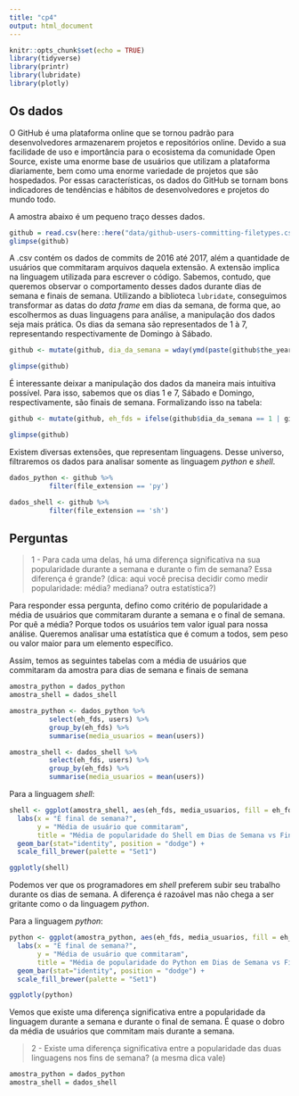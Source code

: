 ```yaml
---
title: "cp4"
output: html_document
---
```


```r
knitr::opts_chunk$set(echo = TRUE)
library(tidyverse)
library(printr)
library(lubridate)
library(plotly)
```

## Os dados

O GitHub é uma plataforma online que se tornou padrão para desenvolvedores armazenarem projetos e repositórios online. Devido a sua facilidade de uso e importância para o ecosistema da comunidade Open Source, existe uma enorme base de usuários que utilizam a plataforma diariamente, bem como uma enorme variedade de projetos que são hospedados. Por essas características, os dados do GitHub se tornam bons indicadores de tendências e hábitos de desenvolvedores e projetos do mundo todo. 

A amostra abaixo é um pequeno traço desses dados.
```r
github = read.csv(here::here("data/github-users-committing-filetypes.csv"))
glimpse(github)

```
A .csv contém os dados de commits de 2016 até 2017, além a quantidade de usuários que commitaram arquivos daquela extensão. A extensão implica na linguagem utilizada para escrever o código.
Sabemos, contudo, que queremos observar o comportamento desses dados durante dias de semana e finais de semana. Utilizando a biblioteca `lubridate`, conseguimos transformar as datas do *data frame* em dias da semana, de forma que, ao escolhermos as duas linguagens para análise, a manipulação dos dados seja mais prática.
Os dias da semana são representados de 1 à 7, representando respectivamente de Domingo à Sábado.

```r
github <- mutate(github, dia_da_semana = wday(ymd(paste(github$the_year,"/",github$the_month,"/",github$month_day))))

glimpse(github)
```

É interessante deixar a manipulação dos dados da maneira mais intuitiva possível. Para isso, sabemos que os dias 1 e 7, Sábado e Domingo, respectivamente, são finais de semana. Formalizando isso na tabela:

```r
github <- mutate(github, eh_fds = ifelse(github$dia_da_semana == 1 | github$dia_da_semana == 7, "Sim", "Não"))

glimpse(github)
```

Existem diversas extensões, que representam linguagens. Desse universo, filtraremos os dados para analisar somente as linguagem *python* e *shell*.

```r
dados_python <- github %>%
          filter(file_extension == 'py')

dados_shell <- github %>%
          filter(file_extension == 'sh')
```

## Perguntas

> 1 - Para cada uma delas, há uma diferença significativa na sua popularidade durante a semana e durante o fim de semana? Essa diferença é grande? (dica: aqui você precisa decidir como medir popularidade: média? mediana? outra estatística?)

Para responder essa pergunta, defino como critério de popularidade a média de usuários que commitaram durante a semana e o final de semana. Por quê a média? Porque todos os usuários tem valor igual para nossa análise. Queremos analisar uma estatística que é comum a todos, sem peso ou valor maior para um elemento específico.

Assim, temos as seguintes tabelas com a média de usuários que commitaram da amostra para dias de semana e finais de semana

```r
amostra_python = dados_python
amostra_shell = dados_shell

amostra_python <- dados_python %>%
          select(eh_fds, users) %>%
          group_by(eh_fds) %>%
          summarise(media_usuarios = mean(users))

amostra_shell <- dados_shell %>%
          select(eh_fds, users) %>%
          group_by(eh_fds) %>%
          summarise(media_usuarios = mean(users))

```


Para a linguagem *shell*:

```r
shell <- ggplot(amostra_shell, aes(eh_fds, media_usuarios, fill = eh_fds)) + 
  labs(x = "É final de semana?",
       y = "Média de usuário que commitaram",
       title = "Média de popularidade do Shell em Dias de Semana vs Finais de Semana" ) +
  geom_bar(stat="identity", position = "dodge") + 
  scale_fill_brewer(palette = "Set1")

ggplotly(shell)
```

Podemos ver que os programadores em *shell* preferem subir seu trabalho durante os dias de semana.
A diferença é razoável mas não chega a ser gritante como o da linguagem *python*.

Para a linguagem *python*:

```r
python <- ggplot(amostra_python, aes(eh_fds, media_usuarios, fill = eh_fds)) + 
  labs(x = "É final de semana?",
       y = "Média de usuário que commitaram",
       title = "Média de popularidade do Python em Dias de Semana vs Finais de Semana" ) +
  geom_bar(stat="identity", position = "dodge") + 
  scale_fill_brewer(palette = "Set1")

ggplotly(python)
```

Vemos que existe uma diferença significativa entre a popularidade da linguagem durante a semana e durante o final de semana. É quase o dobro da média de usuários que commitam mais durante a semana.

> 2 - Existe uma diferença significativa entre a popularidade das duas linguagens nos fins de semana? (a mesma dica vale)

```r
amostra_python = dados_python
amostra_shell = dados_shell


```
